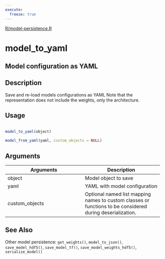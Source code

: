 ```yaml
---
execute:
  freeze: true
---
```


[R/model-persistence.R](https://github.com/rstudio/keras//blob/main/R/model-persistence.R#L304) 

# model_to_yaml

## Model configuration as YAML

## Description
 Save and re-load models configurations as YAML Note that the representation does not include the weights, only the architecture. 


## Usage
```r
 
model_to_yaml(object) 
 
model_from_yaml(yaml, custom_objects = NULL) 
```

## Arguments
|Arguments|Description|
|---|---|
| object | Model object to save |
| yaml | YAML with model configuration |
| custom_objects | Optional named list mapping names to custom classes or functions to be considered during deserialization. |






## See Also
 Other model persistence:  `get_weights()`, `model_to_json()`, `save_model_hdf5()`, `save_model_tf()`, `save_model_weights_hdf5()`, `serialize_model()` 

